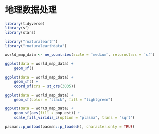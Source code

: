 # 地理数据处理 {#stars}


```r
library(tidyverse)
library(sf)
library(stars)

library("rnaturalearth")
library("rnaturalearthdata")
```


```r
world_map_data <- ne_countries(scale = "medium", returnclass = "sf")

ggplot(data = world_map_data) +
    geom_sf()
```


```r
ggplot(data = world_map_data) +
    geom_sf() +
    coord_sf(crs = st_crs(3035))
```


```r
ggplot(data = world_map_data) + 
    geom_sf(color = "black", fill = "lightgreen")
```


```r
ggplot(data = world_map_data) +
    geom_sf(aes(fill = pop_est)) +
    scale_fill_viridis_c(option = "plasma", trans = "sqrt")
```


```r
pacman::p_unload(pacman::p_loaded(), character.only = TRUE)
```
